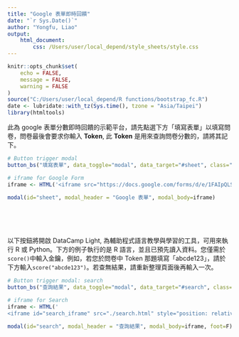 ```yaml
---
title: "Google 表單即時回饋"
date: "`r Sys.Date()`"
author: "Yongfu, Liao"
output: 
    html_document:
        css: /Users/user/local_depend/style_sheets/style.css
---
```


```r
knitr::opts_chunk$set(
	echo = FALSE,
	message = FALSE,
	warning = FALSE
)
source("C:/Users/user/local_depend/R functions/bootstrap_fc.R")
date <- lubridate::with_tz(Sys.time(), tzone = "Asia/Taipei")
library(htmltools)
```


此為 google 表單分數即時回饋的示範平台，請先點選下方「填寫表單」以填寫問卷，問卷最後會要求你輸入 **Token**, 此 **Token** 是用來查詢問卷分數的，請將其記下。


```r
# Button trigger modal
button_bs("填寫表單", data_toggle="modal", data_target="#sheet", class="success pull-left")
```

```r
# iframe for Google Form
iframe <- HTML('<iframe src="https://docs.google.com/forms/d/e/1FAIpQLSeE-ke7yhlU3XRDIhw7vRL-mnYLi-jTOYF8Pz4ZLINjV53z2A/viewform?embedded=true" style="position: relative; height: 360px; width: 100%;" frameborder="0" marginheight="0" marginwidth="0">載入中…</iframe>')

modal(id="sheet", modal_header = "Google 表單", modal_body=iframe)
```


<br><br><br>

以下按鈕將開啟 DataCamp Light, 為輔助程式語言教學與學習的工具，可用來執行 R 或 Python。下方的例子執行的是 R 語言，並且已預先讀入資料。您僅需於`score()`中輸入金鑰，例如，若您於問卷中 Token 那題填寫「abcde123」，請於下方輸入`score("abcde123")`。若查無結果，請重新整理頁面後再輸入一次。

```r
# Button trigger modal: search
button_bs("查詢結果", data_toggle="modal", data_target="#search", class="primary pull-left")
```

```r
# iframe for Search
iframe <- HTML('
<iframe id="search_iframe" src="./search.html" style="position: relative; height: 380px; width: 100%;" frameborder="0" marginheight="0" marginwidth="0">載入中…</iframe>')

modal(id="search", modal_header = "查詢結果", modal_body=iframe, foot=F)
```


